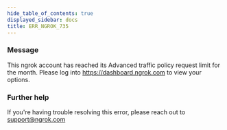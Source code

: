 ```yaml
---
hide_table_of_contents: true
displayed_sidebar: docs
title: ERR_NGROK_735
---
```




### Message

This ngrok account has reached its Advanced traffic policy request limit for the month. Please log into https://dashboard.ngrok.com to view your options.

<ErrorDetails error="err_ngrok_735" />

### Further help

If you're having trouble resolving this error, please reach out to [support@ngrok.com](mailto:support@ngrok.com?subject=Help%20with%20ERR_NGROK_735)
